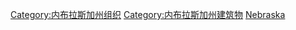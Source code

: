 {{Commons cat|Universities and colleges in Nebraska}}
[[Category:内布拉斯加州组织|Category:内布拉斯加州组织]]
[[Category:内布拉斯加州建筑物|Category:内布拉斯加州建筑物]]
[[Category:美國各州大學|Nebraska]]
